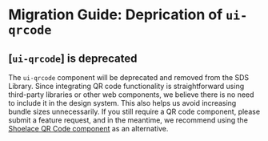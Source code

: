 # Migration Guide: Deprication of `ui-qrcode`

## [`ui-qrcode`] is deprecated

The `ui-qrcode` component will be deprecated and removed from the SDS Library. Since integrating QR code functionality is straightforward using third-party libraries or other web components, we believe there is no need to include it in the design system. This also helps us avoid increasing bundle sizes unnecessarily. If you still require a QR code component, please submit a feature request, and in the meantime, we recommend using the [Shoelace QR Code component](https://shoelace.style/components/qr-code) as an alternative.
